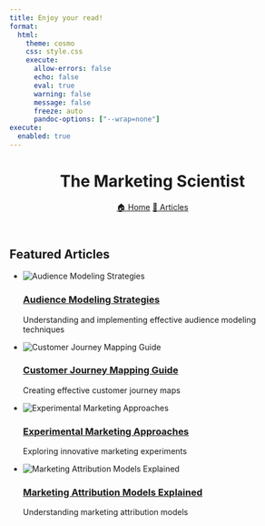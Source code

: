 ```yaml
---
title: Enjoy your read!
format:
  html:
    theme: cosmo
    css: style.css
    execute:
      allow-errors: false
      echo: false
      eval: true
      warning: false
      message: false
      freeze: auto
      pandoc-options: ["--wrap=none"]
execute:
  enabled: true
---
```


```{=html}
<header class="site-header">
    <h1 class="site-title">The Marketing Scientist</h1>
    <nav class="site-nav">
        <a href="index.html" class="nav-link">🏠 Home</a>
        <a href="articles.html" class="nav-link">📖 Articles</a>
    </nav>
</header>

<div class="featured-articles">
    
        <div class="featured-articles">
            <h2> Featured Articles</h2>
            <ul>
        
                    
            <li class="article featured">
                <img src="images/audience-modeling.jpg" alt="Audience Modeling Strategies"
                     onerror="this.style.display='none'">
                <div class="article-content">
                    <h3><a href=".html">
                        Audience Modeling Strategies
                    </a></h3>
                    <p>Understanding and implementing effective audience modeling techniques</p>
                    
                </div>
            </li>
            
            <li class="article featured">
                <img src="images/customer-journey.jpg" alt="Customer Journey Mapping Guide"
                     onerror="this.style.display='none'">
                <div class="article-content">
                    <h3><a href=".html">
                        Customer Journey Mapping Guide
                    </a></h3>
                    <p>Creating effective customer journey maps</p>

                </div>
            </li>
            
            <li class="article ">
                <img src="images/experimental-marketing.jpg" alt="Experimental Marketing Approaches"
                     onerror="this.style.display='none'">
                <div class="article-content">
                    <h3><a href=".html">
                        Experimental Marketing Approaches
                    </a></h3>
                    <p>Exploring innovative marketing experiments</p>
                    
                </div>
            </li>
            
            <li class="article ">
                <img src="images/marketing-attribution.jpg" alt="Marketing Attribution Models Explained"
                     onerror="this.style.display='none'">
                <div class="article-content">
                    <h3><a href=".html">
                        Marketing Attribution Models Explained
                    </a></h3>
                    <p>Understanding marketing attribution models</p>
                    
                </div>
            </li>
            
        </ul>
        </div>
        



```



